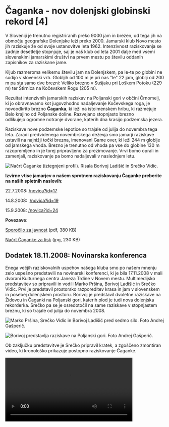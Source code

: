 # Čaganka - nov dolenjski globinski rekord [4]

V Sloveniji je trenutno registriranih preko 9000 jam in brezen, od tega jih na območju geografske Dolenjske leži preko 2000. Jamarski klub Novo mesto jih raziskuje že od svoje ustanovitve leta 1962. Intenzivnost raziskovanja se zadnje desetletje stopnjuje, saj je naš klub od leta 2001 dalje med vsemi slovenskimi jamarskimi društvi na prvem mestu po številu oddanih zapisnikov za raziskane jame.

Kljub razmeroma velikemu številu jam na Dolenjskem, pa le-te po globini ne sodijo v slovenski vrh. Globljih od 100 m je pri nas "le" 22 jam, globlji od 200 m pa sta samo dve brezni: Veliko brezno v Sušjaku pri Loškem Potoku (229 m) ter Štirnica na Kočevskem Rogu (205 m).

Rezultat intenzivnih jamarskih raziskav na Poljanski gori v občini Črnomelj, ki jo obravnavamo kot jugovzhodno nadaljevanje Kočevskega roga, je novoodkrito brezno <b>Čaganka</b>, ki leži na istoimenskem hribu, ki razmejuje Belo krajino od Poljanske doline. Razvejano stopnjasto brezno odlikujejo&nbsp;ogromne notranje dvorane, katerih dna&nbsp;krasijo podzemska jezera.

Raziskave nove podzemske lepotice so trajale od julija do novembra tega leta. Zaradi predvidenega novembrskega deževja smo jamarji raziskave ustavili na najnižji točki brezna, imenovani Game over, ki leži 244 m globlje od jamskega vhoda. Brezno je trenutno od vhoda pa vse do globine 130 m razopremljeno in je torej pripravljeno za prezimovanje. Vrvi bomo oprali in zamenjali, raziskovanje pa bomo nadaljevali v naslednjem letu.

![Načrt Čaganke (iztegnjeni profil). Risala Borivoj Ladišić in Srečko Vidic.](https://jknm-novice.s3.eu-central-003.backblazeb2.com/caganka-nov-dolenjski-globinski-rekord-4-14-11-2008/01_nacrt_2_za_splet.jpg)

<b>Izvirne vtise jamarjev o našem sprotnem raziskovanju Čaganke preberite na naših spletnih naslovih:</b>

22.7.2008: [/novica?id=17](/novica?id=17)

14.8.2008:&nbsp;&nbsp;[/novica?id=19](/novica?id=19)

15.9.2008: [/novica?id=24](/novica?id=24)

<b>Povezave</b>:

<a href="https://jknm.s3.eu-central-1.amazonaws.com/caganka-nov-dolenjski-globinski-rekord-4-14-11-2008/caganka_tekst.pdf" target="_blank">Sporočilo za javnost</a> (pdf, 380 KB)

<a href="https://jknm.s3.eu-central-1.amazonaws.com/caganka-nov-dolenjski-globinski-rekord-4-14-11-2008/01_nacrt_3_za_tisk.jpg" target="_blank">Načrt Čaganke za tisk</a> (jpg, 230 KB)

## Dodatek 18.11.2008: Novinarska konferenca

Enega večjih raziskovalnih uspehov našega kluba smo po našem mnenju zelo uspešno predstavili na novinarski konferenci, ki je bila 17.11.2008 v mali dvorani Kulturnega centra Janeza Trdine v Novem mestu. Multimedijsko predstavitev so pripravili in vodili Marko Pršina, Borivoj Ladišić in Srečko Vidic. Prvi je predstavil prostorsko razporeditev krasa in jam v slovenskem in posebej dolenjskem prostoru. Borivoj je predstavil dvoletne raziskave na Židovcu in Čaganki na Poljanski gori, katerih plod je tudi nova dolenjska rekorderka. Srečko pa se je osredotočil na same raziskave v stopnjastem breznu, ki so trajale od julija do novembra 2008.

![Marko Pršina, Srečko Vidic in Borivoj Ladišić pred sedmo silo. Foto Andrej Gašperič.](https://jknm-novice.s3.eu-central-003.backblazeb2.com/caganka-nov-dolenjski-globinski-rekord-4-14-11-2008/1.jpg)

![Borivoj predstavlja raziskave na Poljanski gori. Foto Andrej Gašperič.](https://jknm-novice.s3.eu-central-003.backblazeb2.com/caganka-nov-dolenjski-globinski-rekord-4-14-11-2008/2.jpg)

Ob zaključku predstavitve je Srečko pripravil kratek, a zgoščeno zmontiran video, ki kronološko prikazuje postopno raziskovanje Čaganke.

<video align="center" src="https://www.youtube.com/embed/zzqJSxM_Eu8" width="80%" isUpload="true" />

Obisk sedme sile je bil zelo dober, kar kaže, da bo
nova jama pustila pomembno sled v dolenjskem in slovenskem medijskem
prostoru. Jamarji verjamemo, da bo rekorderka in s tem uspešno
raziskovalno delo JKNM ustrezno predstavljena.